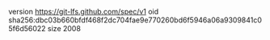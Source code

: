 version https://git-lfs.github.com/spec/v1
oid sha256:dbc03b660bfdf468f2dc704fae9e770260bd6f5946a06a9309841c05f6d56022
size 2008
